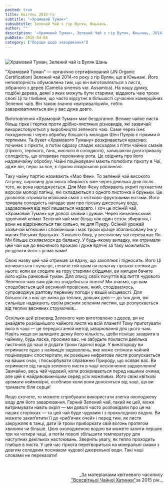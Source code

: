 ```yaml
---
posted: true
title: Квітень 2015-го
subtitle: "«Храмовий Туман»"
subsubtitle: Зелений Чай з гір Вулян, Юньнань.
author: ""
description: '«Храмовий Туман», Зелений Чай з гір Вулян, Юньнань, 2014 рік.'
pubDate: 2015-04-04
category: ["Поради щодо заварювання"]
---
```



<br/><img src={Image1.src}  class="float-right" alt="Храмовий Туман, Зелений чай із Вулян Шань" />

"Храмовий Туман" — органічно сертифікований (JN Organic Certification) Зелений чай 2014-го року з гір Вулян, що в Юньнані. Його неповторність обумовлена тим, що він виготовляється з листя, зібраного з дерев (Camelia sinensis var. Assamica). На нашу думку, подібні дерева, деякі з яких можуть бути старими, віддають чаю трохи своєї Ці та глибини, що часто відсутнє в більшості сучасних комерційних Зелених чаїв. Він також значно «витриваліший», тобто заварюватиметься він у вас дуже довго.

Виготовлення «Храмовий Туман» має бездоганне. Велике чайне листя більш гірке і терпке проти дрібно-листяних різновидів, які зазвичай використовуються у виробництві зеленого чаю. Саме через їхнє походження і через обробку більшість молодих Шен Пуерів є гіркими й терпкими. Та букет «Храмового Туману» розкривається красиво: починає з гіркоти, а потім одразу спадає каскадом з п’яти чайних смаків (гіркого, терпкого, ґань, кислого й солодкого), залишаючи довготривалу солодкість, що оповиває порожнину рота. Це свідчить про його надзвичайну обробку. Чайні поціновувачі мають полюбити гіркоту в Чаї, адже він, перш за все, є гіркою лікарською рослиною.

Таку чайну партію називають «Мао Фен». То зелений чай високого ґатунку, сировину для якого збирають вже через декілька днів після того, як вона народжується. Для Мао Фену обривають укриті пухнастим ворсом молоді пагінці, які складаються з одного листочка й бруньки. Це дозволяє отримати м’якіший смак з квітково-фруктовими нотами. Його тривала солодкість нагадає вам про гірську джерельну воду, задоволення від якої лишається надовго. І хоч це осінній чай, «Храмовий Туман» ще доволі свіжий і дужий. Через юньнаньський тропічний клімат Зелений чай має більш ніж один сезон збирання, і вони не відрізняються так сильно, як для Пуеру. Осінній урожай зазвичай м’якіший і спокійніший і має трохи краще збалансовану Інь у малих Янських бруньках. З иншого боку, у весняному чаї переважає Ян. Ми більше схиляємося до балансу. У будь-якому випадку, ми отримали цей чай ще до весняного врожаю і дуже вдячні за таку можливість розділити його з усіма вами!

Свою назву цей чай отримав за вдачу, що захоплює і підносить. Його Ці коливається і пульсує, неначе той храм на початку гірської стежки до нього: коли ви сходите на гору старими східцями, ви мигцем бачите його крізь ранковий туман. Для опису своїх почуттів від пиття чудового Зеленого чаю вам дійсно знадобиться поезія! Ми знаємо, що вам сподобається цей весняний провісник, який, сподіваємось, супроводжує раптову переміну погоди у вашій місцевості. Для більшости з нас це зміна до теплих, довших днів — до тих днів, які сильніше надихають своїм рясним зеленим листям, що розпускається від теплих весняних струмочків...

Оскільки цей різновид Зеленого чаю виготовлено з дерев, ви не знайдете розкішнішого чайного листя на всій планеті! Тому приготувати його в чаші — це передостанній метод заварювання для цього чаю. Навіть якщо ви залишите деяку його кількість, щоби пізніше заварити в чайнику, будь ласка, просимо вас, не забудьте покласти декілька листочків до чаші й додати трохи гарячої води. У винагороду ви отримаєте одне з найвищіх задоволень, яке може спізнати чайний поціновувач: спостерігати, як розкішне нефритове листя розпускається на ваших очах, і посьорбувати справжню Природу, що осяває вас. Ви отримаєте від танців зеленого листя в чаші нескінченне задоволення! Звичайно, весь чай чудовий, коли розкривається перед нашими очима, але цей є найдивовижнішим серед усіх можливих. Його свіжі квіткові аромати неймовірні, особливо коли вони доносяться від чаші, що ви тримаєте біля серця!

Якщо схочете, то можете спробувати використати злегка охолоджену воду для його заварювання. Гарний Зелений чай, такий як цей, може витримувати навіть окріп — ми доволі часто розповідали про це на наших сторінках — та цей чай буде чудовим і з прохолодною водою. Ви можете закип’ятити її до «риб’ячих очей» і перед тим, як листя закружляє в танці, дати їй трохи приборкати свій вогонь протягом хвилини чи більше. Цією охолодженою водою ви можете залити перших три чи чотири чаші, а потім поволі збільшити температуру для наступних декількох настоювань. Зверніть увагу, як тепло проходить глибше в листя. У цей час гіркота перетвориться на мінеральні смаки з довгим солодким посмаком чудової джерельної води. Такі чаші словами не переказати!

<p>&nbsp;</p>

<p align="right" style="font-size: 0.9rem;">_За матеріалами квітневого часопису<br /><a title="globalteahut.org" href="http://www.globalteahut.org/" target="blank" rel="noopener">"Всесвітньої Чайної Хатинки"</a>за 2015 рік._</p>